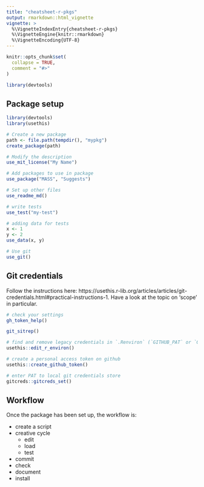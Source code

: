 ```yaml
---
title: "cheatsheet-r-pkgs"
output: rmarkdown::html_vignette
vignette: >
  %\VignetteIndexEntry{cheatsheet-r-pkgs}
  %\VignetteEngine{knitr::rmarkdown}
  %\VignetteEncoding{UTF-8}
---
```


```r
knitr::opts_chunk$set(
  collapse = TRUE,
  comment = "#>"
)
```

```r
library(devtools)
```

## Package setup

```r
library(devtools)
library(usethis)

# Create a new package
path <- file.path(tempdir(), "mypkg")
create_package(path)

# Modify the description 
use_mit_license("My Name")

# Add packages to use in package
use_package("MASS", "Suggests")

# Set up other files 
use_readme_md()

# write tests
use_test("my-test")

# adding data for tests
x <- 1
y <- 2
use_data(x, y)

# Use git 
use_git()
```


## Git credentials

Follow the instructions here: https://usethis.r-lib.org/articles/articles/git-credentials.html#practical-instructions-1.  Have a look at the topic on 'scope' in particular.  

```r
# check your settings
gh_token_help()

git_sitrep()

# find and remove legacy credentials in `.Renviron` (`GITHUB_PAT` or `GITHUB_TOKEN`)
usethis::edit_r_environ()

# create a personal access token on github 
usethis::create_github_token()

# enter PAT to local git credentials store
gitcreds::gitcreds_set()
```


## Workflow

Once the package has been set up, the workflow is: 

- create a script  
- creative cycle  
  - edit  
  - load  
  - test  
- commit
- check
- document
- install






